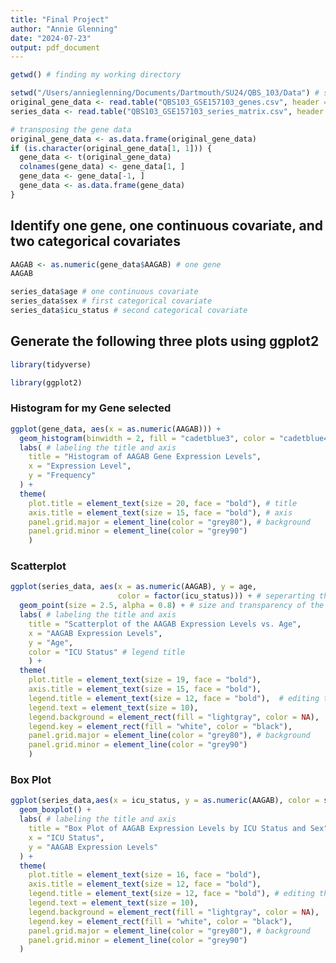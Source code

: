 ```yaml
---
title: "Final Project"
author: "Annie Glenning"
date: "2024-07-23"
output: pdf_document
---
```

```r
getwd() # finding my working directory 
```

```r
setwd("/Users/annieglenning/Documents/Dartmouth/SU24/QBS_103/Data") # set my working directory to where the data is stored
original_gene_data <- read.table("QBS103_GSE157103_genes.csv", header = TRUE, sep = ",") # reading in the data
series_data <- read.table("QBS103_GSE157103_series_matrix.csv", header = TRUE, sep = ",") # reading in the data
```

```r
# transposing the gene data 
original_gene_data <- as.data.frame(original_gene_data)
if (is.character(original_gene_data[1, 1])) {
  gene_data <- t(original_gene_data)
  colnames(gene_data) <- gene_data[1, ]
  gene_data <- gene_data[-1, ]
  gene_data <- as.data.frame(gene_data)
}
```

## Identify one gene, one continuous covariate, and two categorical covariates 

```r
AAGAB <- as.numeric(gene_data$AAGAB) # one gene 
AAGAB
```

```r
series_data$age # one continuous covariate 
series_data$sex # first categorical covariate
series_data$icu_status # second categorical covariate
```

## Generate the following three plots using ggplot2 

```r
library(tidyverse) 
```

```r
library(ggplot2)
```

### Histogram for my Gene selected

```r
ggplot(gene_data, aes(x = as.numeric(AAGAB))) +
  geom_histogram(binwidth = 2, fill = "cadetblue3", color = "cadetblue4") +
  labs( # labeling the title and axis
    title = "Histogram of AAGAB Gene Expression Levels", 
    x = "Expression Level", 
    y = "Frequency"
  ) +
  theme(
    plot.title = element_text(size = 20, face = "bold"), # title
    axis.title = element_text(size = 15, face = "bold"), # axis 
    panel.grid.major = element_line(color = "grey80"), # background 
    panel.grid.minor = element_line(color = "grey90")
    )
```

### Scatterplot 

```r
ggplot(series_data, aes(x = as.numeric(AAGAB), y = age, 
                        color = factor(icu_status))) + # seperarting the points by icu status 
  geom_point(size = 2.5, alpha = 0.8) + # size and transparency of the point
  labs( # labeling the title and axis 
    title = "Scatterplot of the AAGAB Expression Levels vs. Age", 
    x = "AAGAB Expression Levels", 
    y = "Age",
    color = "ICU Status" # legend title
    ) + 
  theme(
    plot.title = element_text(size = 19, face = "bold"), 
    axis.title = element_text(size = 15, face = "bold"), 
    legend.title = element_text(size = 12, face = "bold"),  # editing the legend 
    legend.text = element_text(size = 10), 
    legend.background = element_rect(fill = "lightgray", color = NA), 
    legend.key = element_rect(fill = "white", color = "black"),
    panel.grid.major = element_line(color = "grey80"), # background 
    panel.grid.minor = element_line(color = "grey90")
    )
```
### Box Plot 

```r
ggplot(series_data,aes(x = icu_status, y = as.numeric(AAGAB), color = sex)) +
  geom_boxplot() +
  labs( # labeling the title and axis 
    title = "Box Plot of AAGAB Expression Levels by ICU Status and Sex",
    x = "ICU Status", 
    y = "AAGAB Expression Levels"
  ) +
  theme(
    plot.title = element_text(size = 16, face = "bold"),
    axis.title = element_text(size = 12, face = "bold"),
    legend.title = element_text(size = 12, face = "bold"), # editing the legend 
    legend.text = element_text(size = 10),
    legend.background = element_rect(fill = "lightgray", color = NA), 
    legend.key = element_rect(fill = "white", color = "black"),
    panel.grid.major = element_line(color = "grey80"), # background 
    panel.grid.minor = element_line(color = "grey90")
  ) 
```

